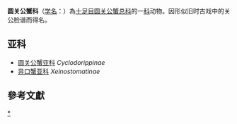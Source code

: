 {{Unreferenced|time=2021-03-04T07:39:34+00:00}}
{{Automatic taxobox
| taxon = Cyclodorippidae
| authority = 
}}
'''圆关公蟹科'''（[[学名|学名]]：{{lang|la|''Cyclodorippidae''}}）為[[十足目|十足目]][[圆关公蟹总科|圆关公蟹总科]]的一[[科|科]]动物。因形似旧时古戏中的关公脸谱而得名。

{{Clade
| label1 = [[Cyclodorippoidea|Cyclodorippoidea]] 
| 1={{Clade
| label1 = ''' Cyclodorippidae '''
| 1={{Clade
 | 1=''[[Clythrocerus|Clythrocerus]]''
 | 2=''[[Corycodus|Corycodus]]''
 | 3=''[[Cyclodorippe|Cyclodorippe]]''
 | 4=''[[Deilocerus|Deilocerus]]''
 | 5=''[[Ketamia|Ketamia]]''
 | 6=''[[Krangalangia|Krangalangia]]''
 | 7=''[[Neocorycodus|Neocorycodus]]''
 | 8=''[[Simodorippe|Simodorippe]]''
 | 9=''[[Tymolus|Tymolus]]''
 | 10=''[[Xeinostoma|Xeinostoma]]''
 }}
| 2=[[Cymonomidae|Cymonomidae]]
| 3=[[Phyllotymolinidae|Phyllotymolinidae]]
}}
}}
==亚科==
* [[圆关公蟹亚科|圆关公蟹亚科]] ''Cyclodorippinae''
* [[异口蟹亚科|异口蟹亚科]] ''Xeinostomatinae''

==參考文獻==
{{reflist}}

{{taxonbar}}

[[Category:_圆关公蟹科|*]]